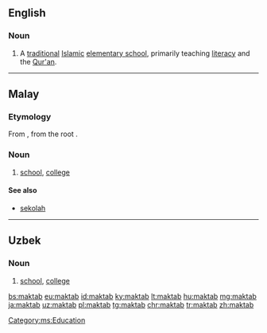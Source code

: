 ==English==

===Noun===
{{en-noun}}

# A [[traditional]] [[Islamic]] [[elementary school]], primarily teaching [[literacy]] and the [[Qur'an]].

----

==Malay==

===Etymology===
From {{etyl|ar|ms}} {{m|ar|مَكْتَب}}, from the root {{ar-root|ك|ت|ب}}.

===Noun===
{{head|ms|noun}}

# [[school]], [[college]]

====See also====
* [[sekolah]]

[[Category:ms:Education]]

----

==Uzbek==

===Noun===
{{head|uz|noun}}

# [[school]], [[college]]

[[bs:maktab]]
[[eu:maktab]]
[[id:maktab]]
[[ky:maktab]]
[[lt:maktab]]
[[hu:maktab]]
[[mg:maktab]]
[[ja:maktab]]
[[uz:maktab]]
[[pl:maktab]]
[[tg:maktab]]
[[chr:maktab]]
[[tr:maktab]]
[[zh:maktab]]